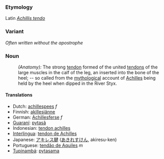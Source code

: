 ===Etymology===
Latin ''[[Achillis tendo]]''
===Variant===
''Often written without the apostrophe''
=== Noun ===
:''(Anatomy):'' The strong [[tendon]] formed of the united [[tendons]] of the large muscles in the calf of the leg, an inserted into the bone of the heel; -- so called from the [[mythological]] account of [[Achilles]] being held by the heel when dipped in the River Styx.

==== Translations ====
*Dutch: [[achillespees]] ''f''
*Finnish: [[akillesjänne]]
*German: [[Achillesferse]] ''f''
*[[Guaraní]]: [[pytasã]]
*Indonesian: [[tendon achilles]]
*[[Interlingua]]: [[tendon de Achilles]]
*Japanese: [[アキレス腱]] ([[あきれすけん]], akiresu-ken)
*Portuguese: [[tendão de Aquiles]] ''m''
*[[Tupinambá]]: [[pytasama]]